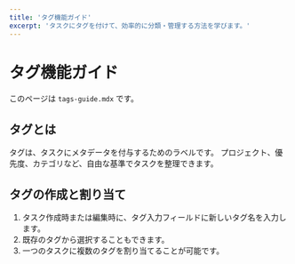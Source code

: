 ```yaml
---
title: 'タグ機能ガイド'
excerpt: 'タスクにタグを付けて、効率的に分類・管理する方法を学びます。'
---
```


# タグ機能ガイド

このページは `tags-guide.mdx` です。

## タグとは

タグは、タスクにメタデータを付与するためのラベルです。
プロジェクト、優先度、カテゴリなど、自由な基準でタスクを整理できます。

## タグの作成と割り当て

1.  タスク作成時または編集時に、タグ入力フィールドに新しいタグ名を入力します。
2.  既存のタグから選択することもできます。
3.  一つのタスクに複数のタグを割り当てることが可能です。 